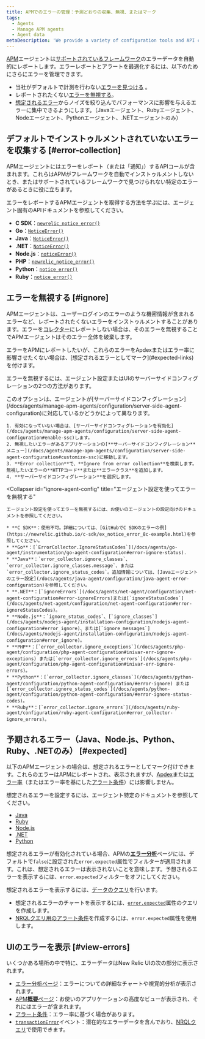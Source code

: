 ```yaml
---
title: APMでのエラーの管理：予測どおりの収集、無視、またはマーク
tags:
  - Agents
  - Manage APM agents
  - Agent data
metaDescription: 'We provide a variety of configuration tools and API calls to create, ignore, or mark errors as expected.'
---
```


[APM](/docs/apm)エージェントは[サポートされているフレームワーク](/docs/agents/manage-apm-agents/installation/compatibility-requirements)のエラーデータを自動的にレポートします。エラーレポートとアラートを最適化するには、以下のためにさらにエラーを管理できます。

* 当社がデフォルトで計測を行わない[エラーを見つける](#error-collection) 。
* レポートされたくない[エラーを無視する](#ignore)。
* [想定されるエラー](#expected)からノイズを絞り込んでパフォーマンスに影響を与えるエラーに集中できるようにします。（Javaエージェント、Rubyエージェント、Nodeエージェント、Pythonエージェント、.NETエージェントのみ）

## デフォルトでインストゥルメントされていないエラーを収集する [#error-collection]

APMエージェントにはエラーをレポート（または「通知」）するAPIコールが含まれます。これらはAPMがフレームワークを自動でインストゥルメントしないとき、またはサポートされているフレームワークで見つけられない特定のエラーがあるときに役に立ちます。

エラーをレポートするAPMエージェントを取得する方法を学ぶには、エージェント固有のAPIドキュメントを参照してください。

* **C SDK**：[`newrelic_notice_error()`](https://newrelic.github.io/c-sdk/libnewrelic_8h.html#a02a9a959015a0ca68ce11c750f690475)
* **Go**：[`NoticeError()`](https://github.com/newrelic/go-agent/blob/master/transaction.go)
* **Java**：[`NoticeError()`](http://newrelic.github.io/java-agent-api/javadoc/index.html?com/newrelic/api/agent/NewRelic.html)
* **.NET**：[`NoticeError()`](/docs/agents/net-agent/net-agent-api/notice-error)
* **Node.js**：[`noticeError()`](/docs/agents/nodejs-agent/supported-features/nodejs-agent-api#noticeError)
* **PHP**：[`newrelic_notice_error()`](/docs/agents/php-agent/php-agent-api/newrelic_notice_error)
* **Python**：[`notice_error()`](/docs/agents/python-agent/python-agent-api/noticeerror-python-agent-api/)
* **Ruby**：[`notice_error()`](http://www.rubydoc.info/github/newrelic/newrelic-ruby-agent/NewRelic/Agent#notice_error-instance_method)

## エラーを無視する [#ignore]

APMエージェントは、ユーザーログインのエラーのような機密情報が含まれるエラーなど、レポートされたくないエラーをインストゥルメントすることがあります。エラーを[コレクター](/docs/accounts-partnerships/education/getting-started-new-relic/glossary#collector)にレポートしない場合は、そのエラーを無視することでAPMエージェントはそのエラー全体を破棄します。

<Callout variant="tip">
  エラーをAPMにレポートしたいが、これらのエラーをApdexまたはエラー率に影響させたくない場合は、[想定されるエラーとしてマーク](#expected-links)を付けます。
</Callout>

エラーを無視するには、エージェント設定またはUIのサーバーサイドコンフィグレーションの2つの方法があります。

<CollapserGroup>
  <Collapser
    id="ignore-server-side"
    title="UIのサーバーサイドコンフィグレーションを使用してエラーを無視する"
  >
    このオプションは、エージェントが[サーバーサイドコンフィグレーション](/docs/agents/manage-apm-agents/configuration/server-side-agent-configuration)に対応しているかどうかによって異なります。

    1. 有効になっていない場合は、[サーバーサイドコンフィグレーションを有効化](/docs/agents/manage-apm-agents/configuration/server-side-agent-configuration#enable-ssc)します。
    2. 無視したいエラーがあるアプリケーションの[**サーバーサイドコンフィグレーション**メニュー](/docs/agents/manage-apm-agents/configuration/server-side-agent-configuration#customize-ssc)に移動します。
    3. **Error collection**で、**Ignore from error collection**を検索します。無視したいエラーの**HTTPコード**または**エラークラス**を追加します。
    4. **サーバーサイドコンフィグレーション**を選択します。
  </Collapser>

  <Collapser
    id="ignore-agent-config"
    title="エージェント設定を使ってエラーを無視する"
  >
    エージェント設定を使ってエラーを無視するには、お使いのエージェントの設定向けのドキュメントを参照してください。

    * **C SDK**：使用不可。詳細については、[GitHubでC SDKのエラーの例](https://newrelic.github.io/c-sdk/ex_notice_error_8c-example.html)を参照してください。
    * **Go**：[`ErrorCollector.IgnoreStatusCodes`](/docs/agents/go-agent/instrumentation/go-agent-configuration#error-ignore-status).
    * **Java**：`error_collector.ignore_classes`、`error_collector.ignore_classes.message`、または`error_collector.ignore_status_codes`。追加情報については、[Javaエージェントのエラー設定](/docs/agents/java-agent/configuration/java-agent-error-configuration)を参照してください。
    * **.NET**：[`ignoreErrors`](/docs/agents/net-agent/configuration/net-agent-configuration#error-ignoreErrors)または[`ignoreStatusCodes`](/docs/agents/net-agent/configuration/net-agent-configuration#error-ignoreStatusCodes)。
    * **Node.js**：`ignore_status_codes`、[`ignore_classes`](/docs/agents/nodejs-agent/installation-configuration/nodejs-agent-configuration#error_ignore)、または[`ignore_messages`](/docs/agents/nodejs-agent/installation-configuration/nodejs-agent-configuration#error_ignore)。
    * **PHP**：[`error_collector.ignore_exceptions`](/docs/agents/php-agent/configuration/php-agent-configuration#inivar-err-ignore-exceptions) または[`error_collector.ignore_errors`](/docs/agents/php-agent/configuration/php-agent-configuration#inivar-err-ignore-errors)。
    * **Python**：[`error_collector.ignore_classes`](/docs/agents/python-agent/configuration/python-agent-configuration/#error-ignore) または[`error_collector.ignore_status_codes`](/docs/agents/python-agent/configuration/python-agent-configuration/#error-ignore-status-codes)。
    * **Ruby**：[`error_collector.ignore_errors`](/docs/agents/ruby-agent/configuration/ruby-agent-configuration#error_collector-ignore_errors)。
  </Collapser>
</CollapserGroup>

## 予期されるエラー（Java、Node.js、Python、Ruby、.NETのみ） [#expected]

以下のAPMエージェントの場合は、想定されるエラーとしてマーク付けできます。これらのエラーはAPMにレポートされ、表示されますが、[Apdex](/docs/apm/new-relic-apm/apdex/apdex-measuring-user-satisfaction)または[エラー率](/docs/apm/applications-menu/error-analytics/error-analytics-explore-events-behind-errors)（またはエラー率を基にした[アラート条件](/docs/alerts/new-relic-alerts/defining-conditions/define-alert-conditions)）には影響しません。

想定されるエラーを設定するには、エージェント特定のドキュメントを参照してください。

* [Java](/docs/agents/java-agent/configuration/java-agent-error-configuration)
* [Ruby](/docs/agents/ruby-agent/configuration/ruby-agent-configuration/#error-collector)
* [Node.js](/docs/agents/nodejs-agent/installation-configuration/nodejs-agent-configuration)
* [.NET](/docs/agents/net-agent/configuration/net-agent-configuration#error_collector)
* [Python](/docs/agents/python-agent/configuration/python-agent-configuration/#error-collector-settings)

想定されるエラーが有効化されている場合、APMの[**エラー分析**](/docs/apm/applications-menu/error-analytics/error-analytics-explore-events-behind-errors)ページには、デフォルトで`false`に設定された`error.expected`属性でフィルターが適用されます。これは、想定されるエラーは表示されないことを意味します。予想されるエラーを表示するには、`error.expected`フィルターをオフにしてください。

想定されるエラーを表示するには、[データのクエリ](/docs/using-new-relic/data/understand-data/query-new-relic-data)を行います。

* 想定されるエラーのチャートを表示するには、[`error.expected`](/docs/insights/insights-data-sources/default-events-attributes/apm-default-event-attributes#transerror-expected)属性のクエリを作成します。
* [NRQLクエリ用のアラート条件](/docs/alerts/new-relic-alerts/defining-conditions/create-alert-conditions-nrql-queries)を作成するには、`error.expected`属性を使用します。

## UIのエラーを表示 [#view-errors]

いくつかある場所の中で特に、エラーデータはNew Relic UIの次の部分に表示されます。

* [エラー分析ページ](/docs/apm/applications-menu/error-analytics/introduction-error-analytics)：エラーについての詳細なチャートや視覚的分析が表示されます。
* [APM**概要**ページ](/docs/apm/applications-menu/monitoring/apm-overview-page)：お使いのアプリケーションの高度なビューが表示され、それにはエラーが含まれます。
* [アラート条件](/docs/alerts/new-relic-alerts/defining-conditions/define-alert-conditions)：エラー率に基づく場合があります。
* [`transactionError`](/docs/insights/insights-data-sources/default-events-attributes/apm-default-event-attributes#transactionerror-event)イベント：潜在的なエラーデータを含んでおり、[NRQLクエリ](/docs/insights/nrql-new-relic-query-language/using-nrql/introduction-nrql)で使用できます。
